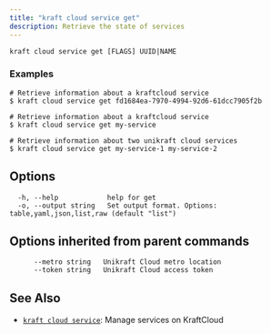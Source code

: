 ```yaml
---
title: "kraft cloud service get"
description: Retrieve the state of services
---
```


```
kraft cloud service get [FLAGS] UUID|NAME
```

### Examples

```
# Retrieve information about a kraftcloud service
$ kraft cloud service get fd1684ea-7970-4994-92d6-61dcc7905f2b

# Retrieve information about a kraftcloud service
$ kraft cloud service get my-service

# Retrieve information about two unikraft cloud services
$ kraft cloud service get my-service-1 my-service-2

```

## Options

```
  -h, --help            help for get
  -o, --output string   Set output format. Options: table,yaml,json,list,raw (default "list")
```

## Options inherited from parent commands

```
      --metro string   Unikraft Cloud metro location
      --token string   Unikraft Cloud access token
```

## See Also

* [`kraft cloud service`](/docs/cli/reference/kraft/cloud/service): Manage services on KraftCloud

